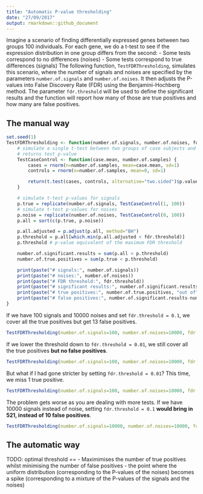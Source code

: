 ```yaml
---
title: "Automatic P-value thresholding"
date: "27/09/2017"
output: rmarkdown::github_document
---
```


Imagine a scenario of finding differentially expressed genes between two groups 100 individuals. For each gene, we do a t-test to see if the expression distribution in one group differs from the second:
- Some tests correspond to no differences (noises)
- Some tests correspond to true differences (signals)
The following function, `TestFDRThresholding`, simulates this scenario, where the number of signals and noises are specified by the parameters `number.of.signals` and `number.of.noises`. It then adjusts the P-values into False Discovery Rate (FDR) using the Benjamini-Hochberg method. The parameter `fdr.threshold` will be used to define the significant results and the function will report how many of those are true positives and how many are false positives.

The manual way
--------------
```r
set.seed(1)
TestFDRThresholding <- function(number.of.signals, number.of.noises, fdr.threshold) {
    # simulate a single t-test between two groups of case subjects and control subjects
    # returns test p-value
    TestCaseControl <- function(case.mean, number.of.samples) {
        cases = rnorm(n=number.of.samples, mean=case.mean, sd=1)
        controls = rnorm(n=number.of.samples, mean=0, sd=1)

        return(t.test(cases, controls, alternative="two.sided")$p.value)
    }

    # simulate t-test p-values for signals
    p.true = replicate(number.of.signals, TestCaseControl(1, 100))
    # simulate t-test p-values for noises
    p.noise = replicate(number.of.noises, TestCaseControl(0, 100))
    p.all = sort(c(p.true, p.noise))

    p.all.adjusted = p.adjust(p.all, method="BH")
    p.threshold = p.all[which.min(p.all.adjusted < fdr.threshold)]
    p.threshold # p-value equivalent of the maximum FDR threshold

    number.of.significant.results = sum(p.all < p.threshold)
    number.of.true.positives = sum(p.true < p.threshold)

    print(paste("# signals:", number.of.signals))
    print(paste("# noises:", number.of.noises))
    print(paste("# FDR threshold:", fdr.threshold))
    print(paste("# significant results:", number.of.significant.results))
    print(paste("# true positives:", number.of.true.positives, "out of", number.of.signals))
    print(paste("# false positives:", number.of.significant.results-number.of.true.positives))
}
```

If we have 100 signals and 10000 noises and set `fdr.threshold = 0.1`, we cover all the true positives but get 13 false positives.
```r
TestFDRThresholding(number.of.signals=100, number.of.noises=10000, fdr.threshold=0.1)
```

If we lower the threshold down to `fdr.threshold = 0.01`, we still cover all the true positives **but no false positives**.
```r
TestFDRThresholding(number.of.signals=100, number.of.noises=10000, fdr.threshold=0.01)
```

But what if I had gone stricter by setting `fdr.threshold = 0.01`? This time, we miss 1 true positive.
```r
TestFDRThresholding(number.of.signals=100, number.of.noises=10000, fdr.threshold=0.001)
```

The problem gets worse as you are dealing with more tests. If we have 10000 signals instead of noise, setting `fdr.threshold = 0.1` **would bring in 521, instead of 10 false positives**.
```r
TestFDRThresholding(number.of.signals=10000, number.of.noises=10000, fdr.threshold=0.1)
```

The automatic way
--------------
TODO: optimal threshold ==
- Maximimises the number of true positives whilst minimising the number of false positives
- the point where the uniform distribution (corresponding to the P-values of the noises) becomes a spike (corresponding to a mixture of the P-values of the signals and the noises)
